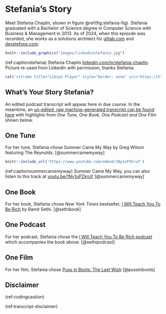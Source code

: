 # Stefania's Story {#stefania}

Meet Stefania Chaplin, shown in figure \@ref(fig:stefania-fig). Stefania graduated with a Bachelor of Science degree in Computer Science with Business & Management in 2013. As of 2024, when this episode was recorded, she works as a solutions architect for [gitlab.com](https://about.gitlab.com) and [devstefops.com](https://devstefops.com). 

```r
knitr::include_graphics("images/linkedinstefania.jpg")
```
(ref:captionstefania) Stefania Chaplin [linkedin.com/in/stefania-chaplin](https://www.linkedin.com/in/stefania-chaplin/). Picture re-used from LinkedIn with permission, thanks Stefania.


```r
cat('<iframe title="Libsyn Player" style="border: none" src="https://html5-player.libsyn.com/embed/episode/id/32363532/height/90/theme/custom/thumbnail/yes/direction/forward/render-playlist/no/custom-color/000000/" height="90" width="100%" scrolling="no"  allowfullscreen="" webkitallowfullscreen="true" mozallowfullscreen="true" allowfullscreen="true" msallowfullscreen="true" style="border: none;"></iframe>')
```


## What's Your Story Stefania? {#stefania-story}

An edited podcast transcript will appear here in due course. In the meantime, an [un-edited, raw machine-generated transcript can be found here](https://github.com/dullhunk/cdyf/blob/master/raw-transcript-stefania.md) with highlights from *One Tune, One Book, One Podcast and One Film* shown below.

## One Tune {#stefania-tune}

For her tune, Stefania chose Summer Came My Way by Greg Wilson featuring The Reynolds. [@summercamemyway]

```r
knitr::include_url('https://www.youtube.com/embed/1Ny1uPZkruY')
```
(ref:captionsummercamemyway) Summer Came My Way, you can also listen to this track at [youtu.be/1Ny1uPZkruY](https://youtu.be/1Ny1uPZkruY) [@summercamemyway]

## One Book {#stefania-book}

For her book, Stefania chose *New York Times* bestseller, [I Will Teach You To Be Rich](https://en.wikipedia.org/wiki/I_Will_Teach_You_to_Be_Rich) by Ramit Sethi. [@sethibook]

## One Podcast {#stefania-podcast}

For her podcast, Stefania chose the [I Will Teach You To Be Rich podcast](https://www.iwillteachyoutoberich.com/podcast) which accompanies the book above. [@sethipodcast]

## One Film {#stefania-film}

For her film, Stefania chose [Puss in Boots: The Last Wish](https://en.wikipedia.org/wiki/Puss_in_Boots:_The_Last_Wish) [@pussinboots]

## Disclaimer  


::: {.rmdcaution}

(ref:codingcaution)

(ref:transcript-disclaimer)  

:::
